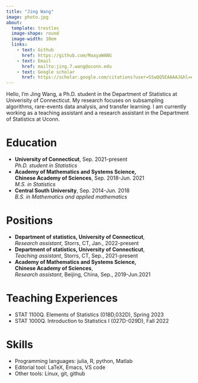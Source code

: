 ```yaml
---
title: "Jing Wang"
image: photo.jpg
about: 
  template: trestles
  image-shape: round
  image-width: 10em
  links:
    - text: Github
      href: https://github.com/MaayaWANG
    - text: Email
      href: mailto:jing.7.wang@uconn.edu
    - text: Google scholar
      href: https://scholar.google.com/citations?user=SSwQQ5EAAAAJ&hl=en
---
```


Hello, I'm Jing Wang, a Ph.D. student in the Department of Statistics at Univerisity of Connecticut. My research focuses on subsampling algorithms, rare-events data analysis, and transfer learning. I am currently working as a teaching assistant and a research assistant in the Department of Statistics at Uconn.

# Education

-   **University of Connecticut**, Sep. 2021-present  
    *Ph.D. student in Statistics*
-   **Academy of Mathematics and Systems Science,**  
    **Chinese Academy of Sciences**, Sep. 2018-Jun. 2021  
    *M.S. in Statistics*
-   **Central South University**, Sep. 2014-Jun. 2018  
    *B.S. in Mathematics and applied mathematics*

# Positions

-   **Department of statistics, University of Connecticut**,    
    *Research assistant*, Storrs, CT, Jan., 2022-present
-   **Department of statistics, University of Connecticut**,    
    *Teaching assistant*, Storrs, CT, Sep., 2021-present
-   **Academy of Mathematics and Systems Science,**  
    **Chinese Academy of Sciences**,    
    *Research assistant*, Beijing, China, Sep., 2019-Jun.2021


# Teaching Experiences

- STAT 1100Q. Elements of Statistics (018D,032D), Spring 2023
- STAT 1000Q. Introduction to Statistics I (027D-029D), Fall 2022


# Skills

-   Programming languages: julia, R, python, Matlab
-   Editorial tool: LaTeX, Emacs, VS code
-   Other tools: Linux, git, github

